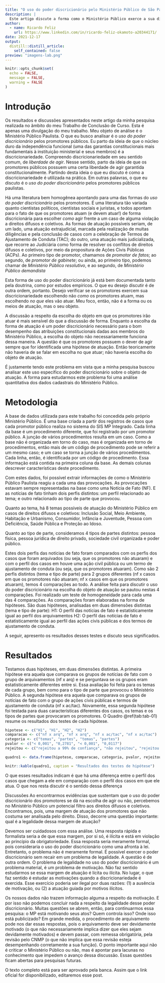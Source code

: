 ```yaml
---
title: "O uso do poder discricionário pelo Ministério Público de São Paulo"
description: |
  Este artigo discute a forma como o Ministério Público exerce a sua discricionariedade, a partir de dados cadastrais da instituição.
author:
  - name: Ricardo Feliz
    url: https://www.linkedin.com/in/ricardo-feliz-okamoto-a20344171/
date: 2021-12-17
output:
  distill::distill_article:
    self_contained: false
preview: "imagens-lab.png"
---
```



```r
knitr::opts_chunk$set(
  echo = FALSE,
  message = FALSE,
  warning = FALSE
)

```

# Introdução

Os resultados e discussões apresentados neste artigo da minha pesquisa realizada no âmbito do meu Trabalho de Conclusão de Curso. Esta é apenas uma divulgação do meu trabalho. Meu objeto de análise é o Ministério Público Paulista. O que eu busco analisar é o _uso do poder discricionário_ pelos promotores públicos. Eu parto da ideia de que o núcleo duro da independência funcional (uma das garantias constitucionais mais fundamentais à instituição ministerial e seus membros) é a discricionariedade. Compreendo discricionariedade em seu sentido comum, de _liberdade de agir_. Nesse sentido, parto da ideia de que os promotores públicos possuem uma certa liberdade de agir garantida constitucionalmente. Partindo desta ideia o que eu discuto é como a discricionariedade é utilizada na prática. Em outras palavras, o que eu discuto é o _uso do poder discricionário_ pelos promotores públicos paulistas.

Há uma literatura bem homogênea apontando para uma das formas do _uso do poder discricionário_ pelos promotores. É uma literatura tão variada quanto cientistas políticos, cientistas sociais e juristas, e todos apontam para o fato de que os promotores atuam (e devem atuar!) de forma discricionária para escolher _como_ agir frente a um caso de alguma violação a direitos difusos e coletivos. As formas de atuação possíveis seriam, de um lado, uma atuação extrajudicial, marcada pela realização de muitas diligências e pela conclusão de casos com a celebração de Termos de Ajustamento de Conduta (TAC); do outro, uma atuação mais judicializada, que recorre ao Judiciária como forma de resolver os conflitos de direitos difusos e coletivos, por meio da propositura de Ações Civis Públicas (ACPs). Ao primeiro tipo de promotor, chamamos de _promotor de fatos_; ao segundo, de _promotor de gabinete_; ou ainda, ao primeiro tipo, podemos chamar de _Ministério Público resolutivo_, e ao segundo, de _Ministério Público demandista_

Esta forma de uso do poder discricionário já está bem documentada tanto pela doutrina, como por estudos empíricos. O que eu desejo discutir é de outra ordem, portanto. Desejo verificar se os promotores exercem sua discricionariedade escolhendo não _como_ os promotores atuam, mas escolhendo _no que_ eles vão atuar. Meu foco, então, não é a forma ou os meios de atuação, mas o seu objeto.

A discussão a respeito da escolha do objeto em que os promotores irão atuar é mais sensível do que a discussão de forma. Enquanto a escolha da forma de atuação é um poder discricionário necessário para o bom desempenho das atribuições constitucionais dadas aos membros do Ministério Público, a escolha do objeto não necessariamente funciona dessa maneira. A questão é que os promotores possuem o dever de agir sempre que for identificada uma hipótese de atuação. Então teoricamente não haveria de se falar em escolha no que atuar; não haveria escolha do objeto de atuação.

É justamente tendo este problema em vista que a minha pesquisa buscou analisar este uso específico do poder discricionário sobre o objeto de atuação. A forma para estudarmos este problema foi uma análise quantitativa dos dados cadastrais do Ministério Público.

# Metodologia

A base de dados utilizada para este trabalho foi concedida pelo próprio Ministério Público. É uma base criada a partir dos registros de casos que cada promotor público realiza no sistema do SIS MP Integrado. Cada linha da base é um procedimento diferente, que foi registrado por um promotor público. A junção de vários procedimentos resulta em um caso. Como a base não é organizada em torno do caso, mas é organizada em torno de procedimentos, então mais de um código de procedimento pode se referir a um mesmo caso; e um caso se torna a junção de vários procedimentos. Cada linha, então, é identificada por um código de procedimento. Essa informação está contida na primeira coluna da base. As demais colunas descrever características deste procedimento.

Com estes dados, foi possível extrair informações de como o Ministério Público Paulista reagiu a cada uma das provocações. As provocações estavam sempre representadas na base como uma Notícia de Fato (NF). E as notícias de fato tinham dois perfis distintos: um perfil relacionado ao tema; e outro relacionado ao tipo de parte que provocou.

Quanto ao tema, há 8 temas possíveis de atuação do Ministério Público em casos de direitos difusos e coletivos: Inclusão Social, Meio Ambiente, Habitação e Urbanismo, Consumidor, Infância e Juventude, Pessoa com Deficiência, Saúde Pública e Proteção ao Idoso.

Quanto ao tipo de parte, consideramos 4 tipos de partes distintos: pessoa física, pessoa jurídica de direito privado, sociedade civil organizada e poder público.

Estes dois perfis das notícias de fato foram comparados com os perfis dos casos que foram arquivados (ou seja, que os promotores não atuaram) e com o perfil dos casos em houve uma ação civil pública ou um termo de ajustamento de conduta (ou seja, que os promotores atuaram). Como são 2 perfis distintos (tema e tipo de parte) para 2 grupos diferentes (nf x casos em que os promotores não atuaram; nf x casos em que os promotores atuaram), temos 4 comparações ao todo. A análise feita para discutir o uso do poder discricionário na escolha do objeto de atuação se pautou nestas 4 comparações. Foi realizado um teste de homogeneidade para cada uma das 4 comparações. As comparações foram elaboradas na forma de hipóteses. São duas hipóteses, analisadas em duas dimensões distintas (tema e tipo de parte):
H1: O perfil das notícias de fato é estatisticamente igual ao perfil dos arquivamentos
H2: O perfil das notícias de fato é estatisticamente igual ao perfil das ações civis públicas e dos termos de ajustamento de conduta.

A seguir, apresento os resultados desses testes e discuto seus significados.

# Resultados
Testamos duas hipóteses, em duas dimensões distintas. A primeira hipótese era aquela que comparava os grupos de notícias de fato com o grupo de arquivamentos (nf x arq) e se perguntava se os grupos eram estatisticamente diferentes entre si. Essa avaliação foi feita para os temas de cada grupo, bem como para o tipo de parte que provocou o Ministério Público. A segunda hipótese era aquela que comparava os grupos de notícias de fato com o grupo de ações civis públicas e termos de ajustamento de conduta (nf x ac/tac). Novamente, essa segunda hipótese foi testada para duas características diferentes dos casos, os temas e os tipos de partes que provocaram os promotores. O Quadro \@ref(tab:tab-01) resume os resultados dos testes de cada hipótese.

```r
hipotese <- c("H1", "H1", "H2", "H2")
comparacao <- c("nf x arq", "nf x arq", "nf x ac/tac", "nf x ac/tac")
categoria <- c("temas", "partes", "temas", "partes")
pvalor <- c("< 0,001", "0,2781", "< 0,001", "0,0117")
rejeitou <- c("rejeitou a 99% de confiança", "não rejeitou", "rejeitou a 99% de confiança", "rejeitou a 95% de confiança, mas não a 99%")

quadro1 <- data.frame(hipotese, comparacao, categoria, pvalor, rejeitou)

knitr::kable(quadro1, caption = "Resultados dos testes de hipótese")

```

O que esses resultados indicam é que há uma diferença entre o perfil dos casos que chegam a ele em comparação com o perfil dos casos em que ele atua. O que nos resta discutir é o sentido dessa diferença

Discussões
Ao encontrarmos evidências que sustentam que o uso do poder discricionário dos promotores se dá na escolha de agir ou não, percebemos no Ministério Público um potencial filtro aos direitos difusos e coletivos. Encontramos, pois, uma margem de atuação dos promotores que não costuma ser analisada pelo direito. Disso, decorre uma questão importante: qual é a legalidade dessa margem de atuação?

Devemos ser cuidadosos com essa análise. Uma resposta rápida e formalista seria a de que essa margem, por si só, é ilícita e está em violação ao princípio da obrigatoriedade. Essa resposta seria meramente formal, pois consideraria o uso do poder discricionário como uma afronta à lei. Entretanto, o problema não é meramente formal. É possível exercer o poder discricionário sem recair em um problema de legalidade. A questão é de outra ordem. O problema de legalidade no uso do poder discricionário é um problema material, é um problema de motivação. Não faz sentido estudarmos se essa margem de atuação é lícita ou ilícita. No lugar, o que faz sentido é estudar as motivações quando a discricionariedade é exercida. Esse exercício poderia ser ilegal por duas razões: (1) a ausência de motivação, ou (2) a atuação guiada por motivos ilícitos.

Os nossos dados não trazem informação alguma a respeito da motivação. E por isso não podemos concluir nada a respeito da legalidade desse poder discricionário. Muitas questões se abrem, então, para continuarmos essa pesquisa: o MP está motivando seus atos? Quem controla isso? Onde isso está publicizado? Em grande medida, o procedimento de arquivamento pode nos dar essas respostas, pois o arquivamento deve ser devidamente motivado (o que não necessariamente implica dizer que eles sejam devidamente motivados) e devem passar, com remessa obrigatória, pela revisão pelo CNMP (o que não implica que essa revisão esteja desempenhando corretamente a sua função). O ponto importante aqui não é criticar o Ministério Público ou não, mas é apontar para lacunas no conhecimento que impedem o avanço dessa discussão. Essas questões ficam abertas para pesquisas futuras.

O texto completo está para ser aprovado pela banca. Assim que o link oficial for disponibilizado, editaremos esse post.